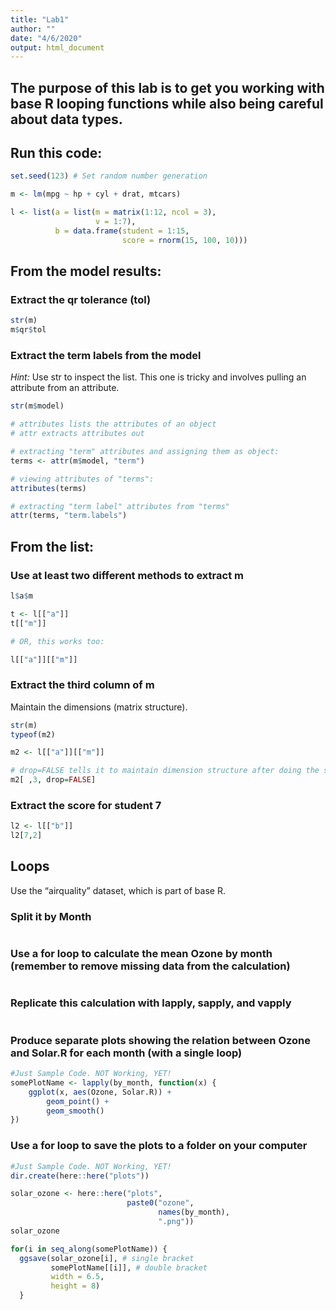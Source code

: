 ```yaml
---
title: "Lab1"
author: ""
date: "4/6/2020"
output: html_document
---
```


## The purpose of this lab is to get you working with base R looping functions while also being careful about data types.
## Run this code:
```r

set.seed(123) # Set random number generation

m <- lm(mpg ~ hp + cyl + drat, mtcars)

l <- list(a = list(m = matrix(1:12, ncol = 3),
                   v = 1:7),
          b = data.frame(student = 1:15,
                         score = rnorm(15, 100, 10)))
```

## From the model results:
### Extract the qr tolerance (tol)
```r
str(m)
m$qr$tol
```

### Extract the term labels from the model  
*Hint:* Use str to inspect the list. This one is tricky and involves pulling an attribute from an attribute.
```r
str(m$model)

# attributes lists the attributes of an object
# attr extracts attributes out 

# extracting "term" attributes and assigning them as object:
terms <- attr(m$model, "term")

# viewing attributes of "terms":
attributes(terms)

# extracting "term label" attributes from "terms"
attr(terms, "term.labels")

```

## From the list:
### Use at least two different methods to extract m
```r

l$a$m

```

```r

t <- l[["a"]]
t[["m"]]

# OR, this works too:

l[["a"]][["m"]]
```

### Extract the third column of m  
Maintain the dimensions (matrix structure).
```r

str(m)
typeof(m2)

m2 <- l[["a"]][["m"]]

# drop=FALSE tells it to maintain dimension structure after doing the subsetting. 
m2[ ,3, drop=FALSE]

```

### Extract the score for student 7
```r

l2 <- l[["b"]]
l2[7,2]

```

## Loops  
Use the “airquality” dataset, which is part of base R.

### Split it by Month
```r

```

### Use a for loop to calculate the mean Ozone by month (remember to remove missing data from the calculation)
```r

```

### Replicate this calculation with lapply, sapply, and vapply
```r

```

### Produce separate plots showing the relation between Ozone and Solar.R for each month (with a single loop)
```r
#Just Sample Code. NOT Working, YET!
somePlotName <- lapply(by_month, function(x) {
    ggplot(x, aes(Ozone, Solar.R)) +
        geom_point() +
        geom_smooth()
})
```

### Use a for loop to save the plots to a folder on your computer
```r
#Just Sample Code. NOT Working, YET!
dir.create(here::here("plots"))

solar_ozone <- here::here("plots",
                          paste0("ozone",
                                 names(by_month),
                                 ".png"))
solar_ozone

for(i in seq_along(somePlotName)) {
  ggsave(solar_ozone[i], # single bracket
         somePlotName[[i]], # double bracket
         width = 6.5,
         height = 8)
  }
```